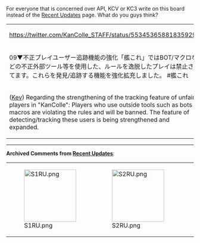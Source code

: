 For everyone that is concerned over API, KCV or KC3 write on this board instead of the [[Recent Updates]] page. What do you guys think?

{| class="wikitable"
|-
|https://twitter.com/KanColle_STAFF/status/553453658818359296
|-
|09▼不正プレイユーザー追跡機能の強化「艦これ」ではBOT/マクロなどの不正外部ツール等を使用した、ルールを逸脱したプレイは禁止されてます。これらを発見/追跡する機能を強化拡充しました。 #艦これ
|-
|([[User:Kevadu|Kev]]) Regarding the strengthening of the tracking feature of unfair players in "KanColle": Players who use outside tools such as bots or macros are violating the rules and will be banned. The feature of detecting/tracking these users is being strengthened and expanded.
|}

<hr />
'''Archived Comments from [[Recent Updates]]''':
{|
|-
|[[File:S1RU.png|140px]]
|[[File:S2RU.png|140px]]
|[[File:S3RU.png|140px]]
|[[File:S4RU.png|140px]]
|} <ac_metadata title="About API, KCV and KC3" related_topics="Recent Updates"> </ac_metadata>